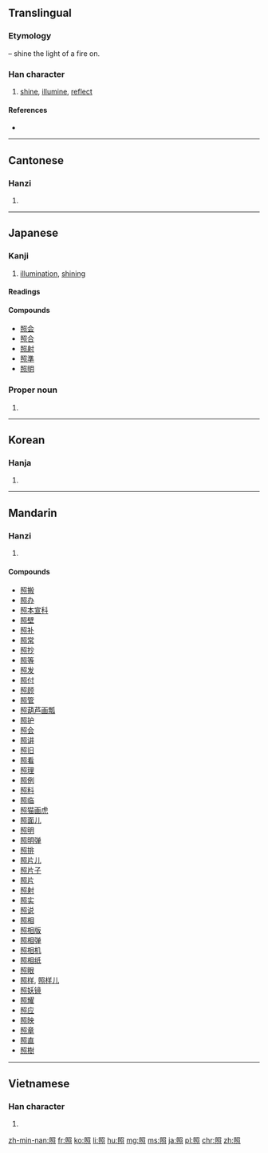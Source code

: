 {{also|炤}}
==Translingual==
{{stroke order|strokes=13}}

===Etymology===
{{Han compound|火|alt1=灬|t1=fire|昭|ls=psc|c1=s|c2=p}} – shine the light of a fire on.

===Han character===
{{Han char|rn=86|rad=火|as=09|sn=13|four=6733<sub>6</sub>|canj=日口火 (ARF)|ids=⿱[[昭]][[灬]]}}

# [[shine]], [[illumine]], [[reflect]]

====References====
* {{Han ref|kx=0677.360|dkj=19226|dj=1089.030|hdz=32221.010|uh=7167|ud=29031|bh=B7D3|bd=47059}}

----

==Cantonese==

===Hanzi===
{{yue-hanzi|jyut=ziu3|y=jiu3}}

# {{defn|lang=yue|sort=火09}}

----

==Japanese==
{{attention|ja|Needs expansion.}}

===Kanji===
{{ja-kanji|grade=4|rs=火09}}

# [[illumination]], [[shining]]

====Readings====
{{ja-readings
|goon=[[しょう]] (shō), [[せう]] (seu) {{qualifier|historical}}
|kanon=[[しょう]] (shō), [[せう]] (seu) {{qualifier|historical}}
|kun=[[てる|て.る]] ({{ja-l|照る}}, te.ru), [[てり|て.り]] ({{ja-l|照り}}, te.ri), [[てり]] (teri), [[てらす|て.らす]] ({{ja-l|照らす}}, te.rasu), [[てらし|て.らし]] ({{ja-l|照らし}}, te.rashi), [[てらし]] (terashi), [[てれる|て.れる]] ({{ja-l|照れる}}, te.reru), [[てれ|て.れ]] ({{ja-l|照れ}}, te.re), [[てれ]] (tere)
}}

====Compounds====
* [[照会]]
* [[照合]]
* [[照射]]
* [[照準]]
* [[照明]]

===Proper noun===
{{ja-kanjitab|yomi=kun|てらし}}
{{ja-pos|proper|てらし}}

# {{given name|lang=ja|sort=てらし|male}}

----

==Korean==

===Hanja===
{{ko-hanja|hangeul=조|eumhun=|rv=jo|mr=cho|y=co}}

# {{defn|lang=ko|sort=火09}}

----

==Mandarin==

===Hanzi===
{{cmn-hanzi|pin=[[yù]] ([[yu4]]), [[zhào]] ([[zhao4]])|wg=yü<sup>4</sup>, chao<sup>4</sup>}}

# {{defn|lang=cmn|sort=火09}}

====Compounds====
* [[照搬]]
* [[照办]]
* [[照本宣科]]
* [[照壁]]
* [[照补]]
* [[照常]]
* [[照抄]]
* [[照等]]
* [[照发]]
* [[照付]]
* [[照顾]]
* [[照管]]
* [[照葫芦画瓢]]
* [[照护]]
* [[照会]]
* [[照讲]]
* [[照旧]]
* [[照看]]
* [[照理]]
* [[照例]]
* [[照料]]
* [[照临]]
* [[照猫画虎]]
* [[照面儿]]
* [[照明]]
* [[照明弹]]
* [[照排]]
* [[照片儿]]
* [[照片子]]
* [[照片]]
* [[照射]]
* [[照实]]
* [[照说]]
* [[照相]]
* [[照相版]]
* [[照相弹]]
* [[照相机]]
* [[照相纸]]
* [[照眼]]
* [[照样]], [[照样儿]]
* [[照妖镜]]
* [[照耀]]
* [[照应]]
* [[照映]]
* [[照章]]
* [[照直]]
* [[照樹]]
----

==Vietnamese==

===Han character===
{{vi-hantu|[[chiếu]]|rs=火09}}

# {{defn|lang=vi|sort=火09}}

[[zh-min-nan:照]]
[[fr:照]]
[[ko:照]]
[[li:照]]
[[hu:照]]
[[mg:照]]
[[ms:照]]
[[ja:照]]
[[pl:照]]
[[chr:照]]
[[zh:照]]